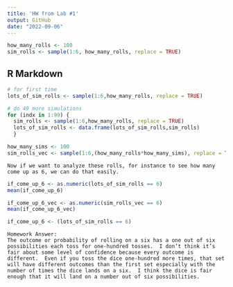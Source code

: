 ```yaml
---
title: 'HW from Lab #1'
output: GitHub
date: "2022-09-06"
---
```


```r
how_many_rolls <- 100
sim_rolls <- sample(1:6, how_many_rolls, replace = TRUE)
```

## R Markdown


```r
# for first time
lots_of_sim_rolls <- sample(1:6,how_many_rolls, replace = TRUE)

# do 49 more simulations
for (indx in 1:99) {
  sim_rolls <- sample(1:6,how_many_rolls, replace = TRUE)
  lots_of_sim_rolls <- data.frame(lots_of_sim_rolls,sim_rolls)
  }
```



```r
how_many_sims <- 100
sim_rolls_vec <- sample(1:6,(how_many_rolls*how_many_sims), replace = TRUE) # vectorized version
```

```
Now if we want to analyze these rolls, for instance to see how many come up as 6, we can do that easily.
```

```r
if_come_up_6 <- as.numeric(lots_of_sim_rolls == 6)
mean(if_come_up_6)
```

```r
if_come_up_6_vec <- as.numeric(sim_rolls_vec == 6)
mean(if_come_up_6_vec)
```

```r
if_come_up_6 <- (lots_of_sim_rolls == 6)
```

```
Homework Answer:
The outcome or probability of rolling on a six has a one out of six possibilities each toss for one-hundred tosses.  I don’t think it’s fair about some level of confidence because every outcome is different.  Even if you toss the dice one-hundred more times, that set will have different outcomes than the first set especially with the number of times the dice lands on a six.  I think the dice is fair enough that it will land on a number out of six possibilities.
```